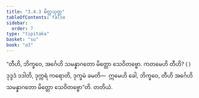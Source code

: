 ```yaml
---
title: "3.4.3 မိတ္တသုတ္တ"
tableOfContents: false
sidebar:
  order: 7
type: "tipitaka"
basket: "su"
book: "a3"
---
```



<DynamicBreadcrumb />

<Division number="136" book="a3">

<Paragraph number="1022" book="a3">
“တီဟိ, ဘိက္ခဝေ, အင်္ဂေဟိ သမန္နာဂတော မိတ္တော သေဝိတဗ္ဗော. ကတမေဟိ တီဟိ? ( ) ဒုဒ္ဒဒံ ဒဒါတိ, ဒုက္ကရံ ကရောတိ, ဒုက္ခမံ ခမတိ—  ဣမေဟိ ခေါ, ဘိက္ခဝေ, တီဟိ အင်္ဂေဟိ သမန္နာဂတော မိတ္တော သေဝိတဗ္ဗော”တိ.

</Paragraph>
</Division>

<Paragraph number="1023" type="center" book="a3">
တတိယံ.
</Paragraph>
